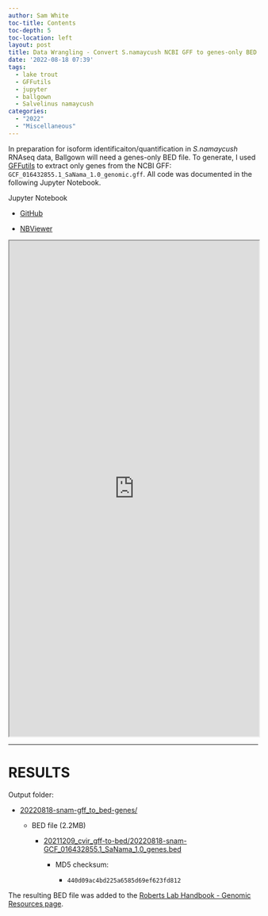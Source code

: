 ```yaml
---
author: Sam White
toc-title: Contents
toc-depth: 5
toc-location: left
layout: post
title: Data Wrangling - Convert S.namaycush NCBI GFF to genes-only BED file for Use in Ballgown Analysis
date: '2022-08-18 07:39'
tags: 
  - lake trout
  - GFFutils
  - jupyter
  - ballgown
  - Salvelinus namaycush
categories: 
  - "2022"
  - "Miscellaneous"
---
```

In preparation for isoform identificaiton/quantification in _S.namaycush_ RNAseq data, Ballgown will need a genes-only BED file. To generate, I used [GFFutils](https://gffutils.readthedocs.io/en/latest/) to extract only genes from the NCBI GFF: `GCF_016432855.1_SaNama_1.0_genomic.gff`. All code was documented in the following Jupyter Notebook.

Jupyter Notebook

- [GitHub](https://github.com/RobertsLab/code/blob/master/notebooks/sam/20220818-snam-gff_to_bed-genes.ipynb)

- [NBViewer](https://nbviewer.org/github/RobertsLab/code/blob/master/notebooks/sam/20220818-snam-gff_to_bed-genes.ipynb)


<iframe src="https://nbviewer.org/github/RobertsLab/code/blob/master/notebooks/sam/20220818-snam-gff_to_bed-genes.ipynb" width="100%" height="1000" scrolling="yes"></iframe>

---

# RESULTS

Output folder:

- [20220818-snam-gff_to_bed-genes/](https://gannet.fish.washington.edu/Atumefaciens/20220818-snam-gff_to_bed-genes/)

  - BED file (2.2MB)

    - [20211209_cvir_gff-to-bed/20220818-snam-GCF_016432855.1_SaNama_1.0_genes.bed](https://gannet.fish.washington.edu/Atumefaciens/20220818-snam-gff_to_bed-genes/20220818-snam-GCF_016432855.1_SaNama_1.0_genes.bed)

      - MD5 checksum:

        - `440d09ac4bd225a6585d69ef623fd812  `


The resulting BED file was added to the [Roberts Lab Handbook - Genomic Resources page](https://robertslab.github.io/resources/Genomic-Resources/#salvelinus-namaycush).

